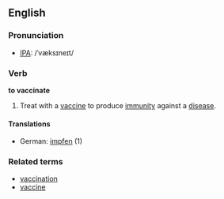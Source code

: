 ==English==
===Pronunciation===
*[[IPA]]: /ˈvæksɪneɪt/
===Verb===
'''to vaccinate'''
# Treat with a [[vaccine]] to produce [[immunity]] against a [[disease]].
====Translations====
*German: [[impfen]] (1)

===Related terms===
*[[vaccination]]
*[[vaccine]]